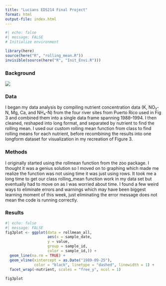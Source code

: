 ```yaml
---
title: "Lucians EDS214 Final Project"
format: html
output-file: index.html
---
```


```r
#| echo: false
#| message: FALSE
# Initialize environment

library(here)
source(here("R", "rolling_mean.R"))
invisible(source(here("R", "Init_Envi.R")))

```

### Background

![](images/clipboard-2119565473.jpeg)

### Data

 I began my data analysis by compiling nutrient concentration data (K, NO₃-N, Mg, Ca, and NH₄-N) from the four river sites from Puerto Rico used in Fig 3 and combined them into a single data frame spanning 1988–1994. I then cleaned, reshaped into long format, and separated by nutrient to find the rolling mean. I used our custom rolling mean function from class to find rolling means for each nutrient, before recombining the results into one longform dataset for visualization in my recreation of Figure 3.

### Methods

I originally started using the rollmean function from the zoo package. I thought it was a genius solution so I moved on to graphing which made me realize the function was not using time it was just using rows. It took me a long time to get our class rolling_mean function work in my data set but eventually had to move on as I was worried about time. I found a few weird ways to eliminate errors and warnings which may have been biggest learning moment of this week, just eliminating the error message does not mean the code is running correctly. 


### Results

```r
#| echo: false
#| message: FALSE
fig3plot <- ggplot(data = rollmean_all, 
                   aes(x = sample_date,
                   y = value,
                   group = sample_id,
                   color = sample_id,)) +
  geom_line(na.rm = TRUE) +
  geom_vline(xintercept = as.Date("1989-09-25"), 
             color = "black", linetype = "dashed", linewidth = 1) +
  facet_wrap(~nutrient, scales = "free_y", ncol = 1)
            
fig3plot
```
